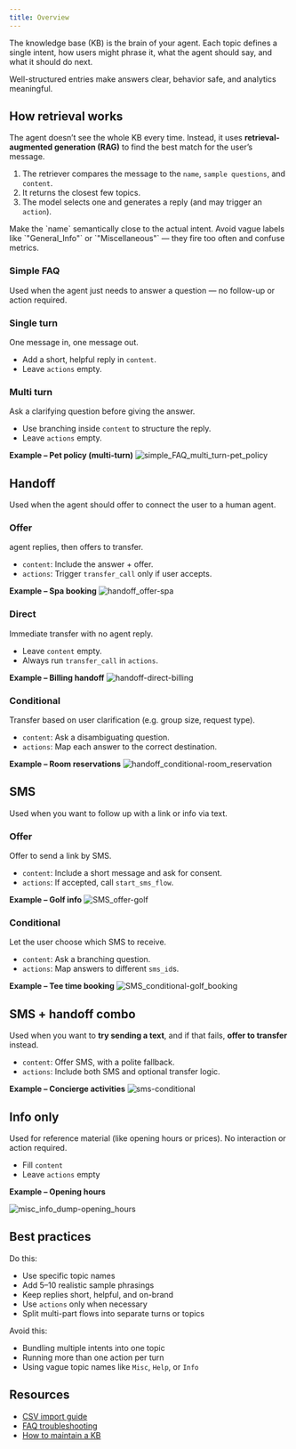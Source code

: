 ```yaml
---
title: Overview
---
```


The knowledge base (KB) is the brain of your agent. Each topic defines a single intent, how users might phrase it, what the agent should say, and what it should do next.

Well-structured entries make answers clear, behavior safe, and analytics meaningful.

## How retrieval works

The agent doesn’t see the whole KB every time. Instead, it uses **retrieval-augmented generation (RAG)** to find the best match for the user’s message.

1. The retriever compares the message to the `name`, `sample questions`, and `content`.
2. It returns the closest few topics.
3. The model selects one and generates a reply (and may trigger an `action`).

<Tip>
Make the `name` semantically close to the actual intent. Avoid vague labels like `"General_Info"` or `"Miscellaneous"` — they fire too often and confuse metrics.
</Tip>

### Simple FAQ

Used when the agent just needs to answer a question — no follow-up or action required.

### Single turn

<Icon name="message-square" /> One message in, one message out.

- Add a short, helpful reply in `content`.
- Leave `actions` empty.

### Multi turn

<Icon name="corner-down-right" /> Ask a clarifying question before giving the answer.

- Use branching inside `content` to structure the reply.
- Leave `actions` empty.

**Example – Pet policy (multi-turn)**
![simple_FAQ_multi_turn-pet_policy](/images/kb-multi-turn-pet-policy.png)

## Handoff

Used when the agent should offer to connect the user to a human agent.

### Offer

<Icon name="hand" /> agent replies, then offers to transfer.

- `content`: Include the answer + offer.
- `actions`: Trigger `transfer_call` only if user accepts.

**Example – Spa booking**
![handoff_offer-spa](/images/kb-handoff-spa.png)

### Direct

<Icon name="arrow-right" /> Immediate transfer with no agent reply.

- Leave `content` empty.
- Always run `transfer_call` in `actions`.

**Example – Billing handoff**
![handoff-direct-billing](/images/kb-handoff-direct-billing.png)

### Conditional

<Icon name="split" /> Transfer based on user clarification (e.g. group size, request type).

- `content`: Ask a disambiguating question.
- `actions`: Map each answer to the correct destination.

**Example – Room reservations**
![handoff_conditional-room_reservation](/images/kb-handoff-conditional-reservation.png)

## SMS

Used when you want to follow up with a link or info via text.

### Offer

<Icon name="phone" /> Offer to send a link by SMS.

- `content`: Include a short message and ask for consent.
- `actions`: If accepted, call `start_sms_flow`.

**Example – Golf info**
![SMS_offer-golf](/images/kb-sms-golf.png)

### Conditional

<Icon name="list" /> Let the user choose which SMS to receive.

- `content`: Ask a branching question.
- `actions`: Map answers to different `sms_id`s.

**Example – Tee time booking**
![SMS_conditional-golf_booking](/images/kb-sms-conditional-golf-booking)

## SMS + handoff combo

Used when you want to **try sending a text**, and if that fails, **offer to transfer** instead.

- `content`: Offer SMS, with a polite fallback.
- `actions`: Include both SMS and optional transfer logic.

**Example – Concierge activities**
![sms-conditional](/images/kb-sms-conditional)

## Info only

Used for reference material (like opening hours or prices). No interaction or action required.

- Fill `content`
- Leave `actions` empty

**Example – Opening hours**

![misc_info_dump-opening_hours](/images/kb-misc-info-opening-hours.png)

## Best practices

<Icon name="check-circle" /> Do this:
- Use specific topic names
- Add 5–10 realistic sample phrasings
- Keep replies short, helpful, and on-brand
- Use `actions` only when necessary
- Split multi-part flows into separate turns or topics

<Icon name="x-circle" /> Avoid this:
- Bundling multiple intents into one topic
- Running more than one action per turn
- Using vague topic names like `Misc`, `Help`, or `Info`

## Resources

- [CSV import guide](/essentials/csv-imports)
- [FAQ troubleshooting](/troubleshoot/faq)
- [How to maintain a KB](/maintain/knowledge-base)